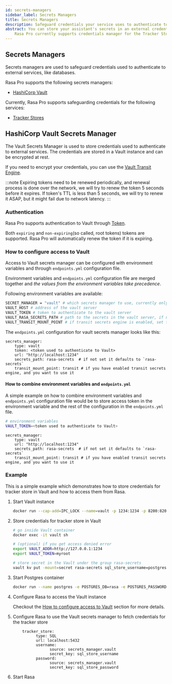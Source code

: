 ```yaml
---
id: secrets-managers
sidebar_label: Secrets Managers
title: Secrets Managers
description: Safeguard credentials your service uses to authenticate to external resources.
abstract: You can store your assistant's secrets in an external credentials manager.
    Rasa Pro currently supports credentials manager for the Tracker Store [Tracker Stores](./tracker-stores.mdx).
---
```


<!-- this file is version specific, do not use `@site/...` syntax -->

<RasaProLabel />
<RasaProBanner/>

## Secrets Managers
Secrets managers are used to safeguard credentials used to authenticate to external services,
like databases.

Rasa Pro supports the following secrets managers:
* [HashiCorp Vault](https://www.hashicorp.com/products/vault)


Currently, Rasa Pro supports safeguarding credentials for the following services:
- [Tracker Stores](./tracker-stores.mdx)


## HashiCorp Vault Secrets Manager

The Vault Secrets Manager is used to store credentials used to authenticate to external services.
The credentials are stored in a Vault instance and can be encrypted at rest.

If you need to encrypt your credentials,
you can use the [Vault Transit Engine](https://www.vaultproject.io/docs/secrets/transit).

:::note
Expiring tokens need to be renewed periodically, and renewal process is done over the network,
we will try to renew the token 5 seconds before it expires.
If token's TTL is less than 5 seconds, we will try to renew it ASAP,
but it might fail due to network latency.
:::


### Authentication
Rasa Pro supports authentication to Vault through
[Token](https://www.vaultproject.io/docs/auth/token).

Both `expiring` and `non-expiring`(so called, root tokens) tokens are supported.
Rasa Pro will automatically renew the token if it is expiring.


### How to configure access to Vault

Access to Vault secrets manager can be configured with environment variables
and through `endpoints.yml` configuration file.

Environment variables and `endpoints.yml` configuration file are merged together
and *the values from the environment variables take precedence*.

Following environment variables are available:
```bash
SECRET_MANAGER = "vault" # which secrets manager to use, currently only vault is supported
VAULT_HOST # address of the vault server
VAULT_TOKEN # token to authenticate to the vault server
VAULT_RASA_SECRETS_PATH # path to the secrets in the vault server, if not set it defaults to `rasa-secrets`
VAULT_TRANSIT_MOUNT_POINT # if transit secrets engine is enabled, set this to  mount point of the transit engine
```

The `endpoints.yml` configuration for vault secrets manager looks like this:
```yaml-rasa {3} title="endpoints.yml
secrets_manager:
    type: vault
    token: <token used to authenticate to Vault>
    url: "http://localhost:1234"
    secrets_path: rasa-secrets  # if not set it defaults to `rasa-secrets`
    transit_mount_point: transit # if you have enabled transit secrets engine, and you want to use it
```

#### How to combine environment variables and `endpoints.yml`
A simple example on how to combine environment variables and `endpoints.yml` configuration file
would be to store access token in the environment variable and the rest of the configuration
in the `endpoints.yml` file.

```bash
# environment variables
VAULT_TOKEN=<token used to authenticate to Vault>
```


```yaml-rasa {3} title="endpoints.yml
secrets_manager:
    type: vault
    url: "http://localhost:1234"
    secrets_path: rasa-secrets  # if not set it defaults to `rasa-secrets`
    transit_mount_point: transit # if you have enabled transit secrets engine, and you want to use it
```

### Example
This is a simple example which demonstrates how to store credentials for tracker store in Vault
and how to access them from Rasa.

1. Start Vault instance
    ```bash
    docker run --cap-add=IPC_LOCK --name=vault -p 1234:1234 -p 8200:8200 -e 'VAULT_DEV_ROOT_TOKEN_ID=myroot' -e 'VAULT_DEV_LISTEN_ADDRESS=0.0.0.0:1234' -d vault
    ```

2. Store credentials for tracker store in Vault
    ```bash
    # go inside Vault container
    docker exec -it vault sh

    # (optional) if you get access denied error
    export VAULT_ADDR=http://127.0.0.1:1234
    export VAULT_TOKEN=myroot

    # store secret in the Vault under the group rasa-secrets
    vault kv put -mount=secret rasa-secrets sql_store_username=postgres sql_store_password=12345
    ```

3. Start Postgres container
    ```bash
    docker run --name postgres -e POSTGRES_DB=rasa -e POSTGRES_PASSWORD=12345 -p 5432:5432 -d postgres
    ```

4. Configure Rasa to access the Vault instance

    Checkout the [How to configure access to Vault](#how-to-configure-access-to-vault) section for more details.

5. Configure Rasa to use the Vault secrets manager to fetch credentials for the tracker store
    ```yaml-rasa {3} title="endpoints.yml
        tracker_store:
              type: SQL
              url: localhost:5432
              username:
                    source: secrets_manager.vault
                    secret_key: sql_store_username
              password:
                    source: secrets_manager.vault
                    secret_key: sql_store_password
    ```

6. Start Rasa
